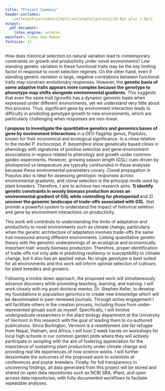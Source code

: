 ```yaml
---
title: "Project Summary"
header-includes: 
   \setlength\parindent{24pt}\setlength{\parskip}{0.0pt plus 1.0pt}
output:
  pdf_document:
    latex_engine: xelatex
mainfont: Times New Roman
fontsize: 11
---
```

\large
\makeatletter
\newcommand\iraggedright{%
  \let\\\@centercr\@rightskip\@flushglue \rightskip\@rightskip
  \leftskip\z@skip}
\makeatother
\iraggedright


\begin{raggedleft}
\textbf{Overview}  
\end{raggedleft}  

How does historical selection on natural variation lead to contemporary constraints on growth and productivity under novel environments? Low standing genetic variation in these functional traits may be the key limiting factor in response to novel selection regimes. On the other hand, even if standing genetic variation is large, negative correlations between functional traits may constrain evolutionary responses. However, the **genetic basis of some adaptive traits appears more complex because the genotype to phenotype map shifts alongside environmental gradients**. This suggests that even the same trait (growth) has a dynamic genomic basis when expressed under different environments, yet we understand very little about this process. Thus, significant gene by environment interaction leads to difficulty in predicting genotype growth to new environments, which are particularly challenging when responses are non-linear. 

**I propose to investigate the quantitative genetics and genomics bases of gene by environment interactions** in a DEO flagship genus, *Poplulus*, known for their economical and ecological significance. In a close relative to the model *P. trichocarpa*, *P. basamifera* show genetically based clines in phenology with signatures of positive selection and gene-environment associations in regions related to phenology and growth under common garden experiments. However, growing season length (GSL) cues driven by photoperiod vs temperature are typically confounded in these analyses because these environmental parameters covary. Clonal propagation in Populus also is ideal for assessing genotypic responses across environmental gradients, and clonal selection is the principal mode used by plant breeders. Therefore, I aim to achieve two research aims: **1) identify genetic constraints in woody biomass production across an environmental gradient of GSL while controlling for photoperiod** and 2) **uncover the genomic landscape of trade-offs associated with GSL**. that provide a powerful system to understand the impact of historical seletion and gene by environment interactions on productivity.

\begin{raggedleft}
\textbf{Intellectual Merit}  
\end{raggedleft}   
This work will contribute to understanding the limits of adaptation and productivity to novel environments such as climate change, particularly when the genetic architecture of adaptation involves trade-offs the same trait measured among different environments. Linking quantitative genetic theory with the genomic underpinnings of an ecological and economically important trait: woody biomass production. Therefore, proper identification of trade-offs not only aide in predicting resiliency or susceptibility to climate change, but it also has an applied value. No single genotype is best suited for all environments and this work will inform optimal selection of cultivars for plant breeders and growers.

\begin{raggedleft}
\textbf{Broader Impact}  
\end{raggedleft} 
Following a trickle down approach, the proposed work will simultaneously advance discovery while promoting teaching, learning, and training. 
I will work closely with my post-doctoral mentor, Dr. Stephen Keller, to develop my foundations in population genomics to create new knowledge which will be dessiminated in peer-reviewed journals. Through active engagement I will facilitate others in the creation process, including those from under-represented groups such as myself. Specifically, I will involve undergraduate researchers in the plant biology department at the University of Vermont in this research with the goal of leading them to co-authored publications. Since Burlington, Vermont is a resettlement site for refugee from Nepal, Vietnam, and Africa, I will host 2 week hands on workshops for local high schools in our common garden plots where they will actively participate in sampling with the aim of fostering appreciation for the importance of sustaining plant productivity under climate change and providing real life experiences of how science works. I will further dessiminate the outcomes of the proposed work to scientists at conferences and poplar breeders. Finally, for full transparency in uncovering findings, all data generated from this project will be stored and shared on open data repositories such as NCBI SRA, iPlant, and open access data repositories, with fully documented workflows to faciliate repeatable analyses. 
